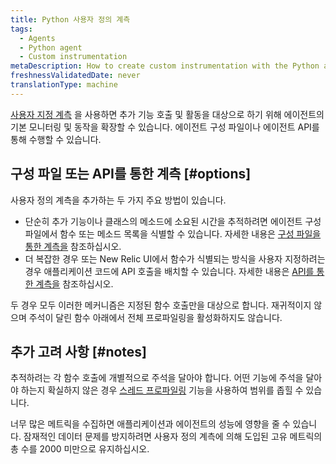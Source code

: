```yaml
---
title: Python 사용자 정의 계측
tags:
  - Agents
  - Python agent
  - Custom instrumentation
metaDescription: How to create custom instrumentation with the Python agent by updating the config file or making direct calls to the agent API.
freshnessValidatedDate: never
translationType: machine
---
```


[사용자 지정 계측](/docs/apm/other-features/metrics/custom-instrumentation) 을 사용하면 추가 기능 호출 및 활동을 대상으로 하기 위해 에이전트의 기본 모니터링 및 동작을 확장할 수 있습니다. 에이전트 구성 파일이나 에이전트 API를 통해 수행할 수 있습니다.

## 구성 파일 또는 API를 통한 계측 [#options]

사용자 정의 계측을 추가하는 두 가지 주요 방법이 있습니다.

* 단순히 추가 기능이나 클래스의 메소드에 소요된 시간을 추적하려면 에이전트 구성 파일에서 함수 또는 메소드 목록을 식별할 수 있습니다. 자세한 내용은 [구성 파일을 통한 계측을](/docs/agents/python-agent/custom-instrumentation/python-custom-instrumentation-config-file) 참조하십시오.
* 더 복잡한 경우 또는 New Relic UI에서 함수가 식별되는 방식을 사용자 지정하려는 경우 애플리케이션 코드에 API 호출을 배치할 수 있습니다. 자세한 내용은 [API를 통한 계측을](/docs/agents/python-agent/custom-instrumentation/python-custom-instrumentation-api) 참조하십시오.

두 경우 모두 이러한 메커니즘은 지정된 함수 호출만을 대상으로 합니다. 재귀적이지 않으며 주석이 달린 함수 아래에서 전체 프로파일링을 활성화하지도 않습니다.

## 추가 고려 사항 [#notes]

추적하려는 각 함수 호출에 개별적으로 주석을 달아야 합니다. 어떤 기능에 주석을 달아야 하는지 확실하지 않은 경우 [스레드 프로파일링](/docs/applications-menu/thread-profiler) 기능을 사용하여 범위를 좁힐 수 있습니다.

<Callout variant="caution">
  너무 많은 메트릭을 수집하면 애플리케이션과 에이전트의 성능에 영향을 줄 수 있습니다. 잠재적인 데이터 문제를 방지하려면 사용자 정의 계측에 의해 도입된 고유 메트릭의 총 수를 2000 미만으로 유지하십시오.
</Callout>